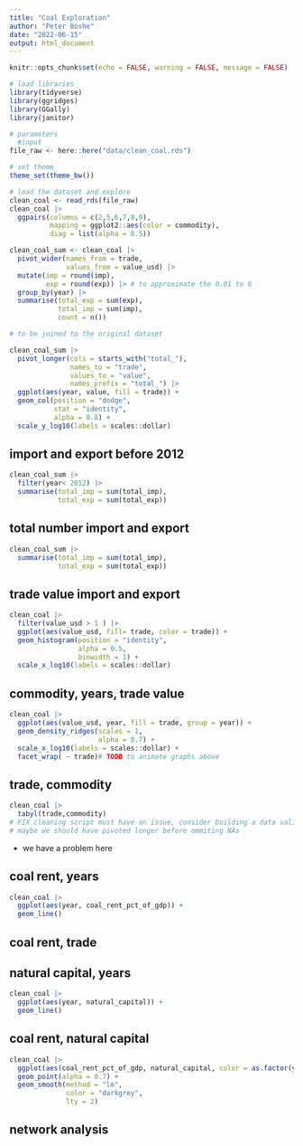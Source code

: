 ```yaml
---
title: "Coal Exploration"
author: "Peter Boshe"
date: "2022-06-15"
output: html_document
---
```


```r
knitr::opts_chunk$set(echo = FALSE, warning = FALSE, message = FALSE)
```


```r
# load libraries
library(tidyverse)
library(ggridges)
library(GGally)
library(janitor)

# parameters
  #input
file_raw <- here::here("data/clean_coal.rds")

# set theme
theme_set(theme_bw())

```



```r

# load the dataset and explore
clean_coal <- read_rds(file_raw)
clean_coal |> 
  ggpairs(columns = c(2,5,6,7,8,9),
          mapping = ggplot2::aes(color = commodity),
          diag = list(alpha = 0.5))
```



```r
clean_coal_sum <- clean_coal |> 
  pivot_wider(names_from = trade,
              values_from = value_usd) |>
  mutate(imp = round(imp),
         exp = round(exp)) |> # to approximate the 0.01 to 0 
  group_by(year) |> 
  summarise(total_exp = sum(exp),
            total_imp = sum(imp),
            count = n())

# to be joined to the original dataset

clean_coal_sum |> 
  pivot_longer(cols = starts_with("total_"),
               names_to = "trade",
               values_to = "value",
               names_prefix = "total_") |> 
  ggplot(aes(year, value, fill = trade)) + 
  geom_col(position = "dodge",
           stat = "identity",
           alpha = 0.8) + 
  scale_y_log10(labels = scales::dollar)


```

## import and export before 2012


```r
clean_coal_sum |> 
  filter(year< 2012) |> 
  summarise(total_imp = sum(total_imp),
            total_exp = sum(total_exp))
```
## total number import and export

```r
clean_coal_sum |>
  summarise(total_imp = sum(total_imp),
            total_exp = sum(total_exp))
```



## trade value import and export

```r

clean_coal |> 
  filter(value_usd > 1 ) |> 
  ggplot(aes(value_usd, fill= trade, color = trade)) +
  geom_histogram(position = "identity",
                 alpha = 0.5,
                 binwidth = 1) +
  scale_x_log10(labels = scales::dollar)
```


## commodity, years, trade value


```r
clean_coal |> 
  ggplot(aes(value_usd, year, fill = trade, group = year)) +
  geom_density_ridges(scales = 1,
                      alpha = 0.7) +
  scale_x_log10(labels = scales::dollar) +
  facet_wrap( ~ trade)# TODO to animate graphs above
```


## trade, commodity

```r
clean_coal |> 
  tabyl(trade,commodity)
# FIX cleaning script must have an issue, consider building a data validator
# maybe we should have pivoted longer before ommiting NAs
```
 
 - we have a problem here

## coal rent, years

```r
clean_coal |> 
  ggplot(aes(year, coal_rent_pct_of_gdp)) + 
  geom_line()
```


## coal rent, trade



## natural capital, years

```r
clean_coal |> 
  ggplot(aes(year, natural_capital)) + 
  geom_line()
```


## coal rent, natural capital


```r
clean_coal |> 
  ggplot(aes(coal_rent_pct_of_gdp, natural_capital, color = as.factor(year))) + 
  geom_point(alpha = 0.7) +
  geom_smooth(method = "lm",
              color = "darkgrey",
              lty = 2)

```

## network analysis
























